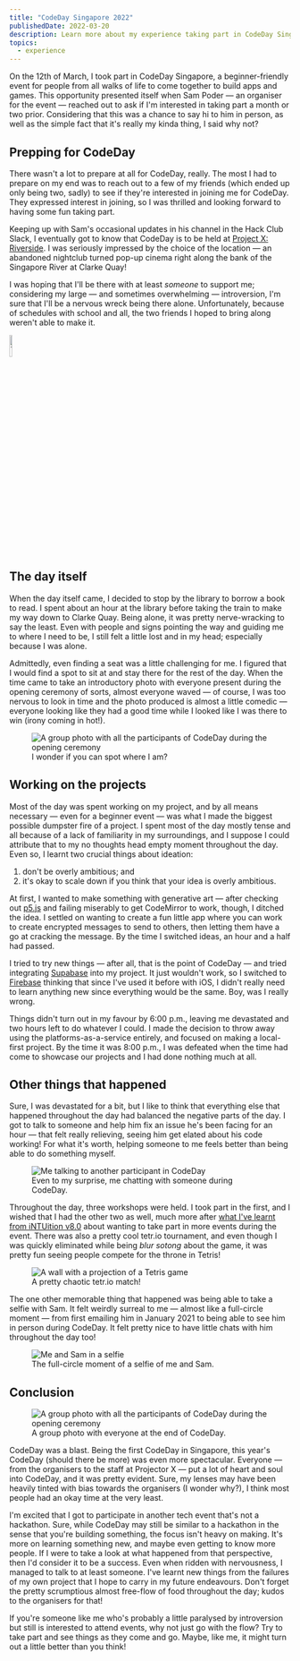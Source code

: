 ```yaml
---
title: "CodeDay Singapore 2022"
publishedDate: 2022-03-20
description: Learn more about my experience taking part in CodeDay Singapore 2022.
topics: 
  - experience
---
```


On the 12th of March, I took part in CodeDay Singapore, a beginner-friendly event for people from all walks of life to come together to build apps and games. This opportunity presented itself when Sam Poder — an organiser for the event — reached out to ask if I'm interested in taking part a month or two prior. Considering that this was a chance to say hi to him in person, as well as the simple fact that it's really my kinda thing, I said why not?

## Prepping for CodeDay

There wasn't a lot to prepare at all for CodeDay, really. The most I had to prepare on my end was to reach out to a few of my friends (which ended up only being two, sadly) to see if they're interested in joining me for CodeDay. They expressed interest in joining, so I was thrilled and looking forward to having some fun taking part.

Keeping up with Sam's occasional updates in his channel in the Hack Club Slack, I eventually got to know that CodeDay is to be held at [Project X: Riverside](https://theprojector.sg/riverside-point/). I was seriously impressed by the choice of the location — an abandoned nightclub turned pop-up cinema right along the bank of the Singapore River at Clarke Quay!

I was hoping that I'll be there with at least _someone_ to support me; considering my large — and sometimes overwhelming — introversion, I'm sure that I'll be a nervous wreck being there alone. Unfortunately, because of schedules with school and all, the two friends I hoped to bring along weren't able to make it.

<img
  src="/images/codeday-singapore-2022/001.jpg"
  width="10%"
  alt="This is fine"
/>

## The day itself

When the day itself came, I decided to stop by the library to borrow a book to read. I spent about an hour at the library before taking the train to make my way down to Clarke Quay. Being alone, it was pretty nerve-wracking to say the least. Even with people and signs pointing the way and guiding me to where I need to be, I still felt a little lost and in my head; especially because I was alone.

Admittedly, even finding a seat was a little challenging for me. I figured that I would find a spot to sit at and stay there for the rest of the day. When the time came to take an introductory photo with everyone present during the opening ceremony of sorts, almost everyone waved — of course, I was too nervous to look in time and the photo produced is almost a little comedic — everyone looking like they had a good time while I looked like I was there to win (irony coming in hot!).

<figure>
  <img
    src="/images/codeday-singapore-2022/002.jpg"
    alt="A group photo with all the participants of CodeDay during the opening ceremony"
  />
  <figcaption>I wonder if you can spot where I am?</figcaption>
</figure>

## Working on the projects

Most of the day was spent working on my project, and by all means necessary — even for a beginner event — was what I made the biggest possible dumpster fire of a project. I spent most of the day mostly tense and all because of a lack of familiarity in my surroundings, and I suppose I could attribute that to my no thoughts head empty moment throughout the day. Even so, I learnt two crucial things about ideation:

1. don't be overly ambitious; and
2. it's okay to scale down if you think that your idea is overly ambitious.

At first, I wanted to make something with generative art — after checking out [p5.js](https://p5js.org/) and failing miserably to get CodeMirror to work, though, I ditched the idea. I settled on wanting to create a fun little app where you can work to create encrypted messages to send to others, then letting them have a go at cracking the message. By the time I switched ideas, an hour and a half had passed.

I tried to try new things — after all, that is the point of CodeDay — and tried integrating [Supabase](https://supabase.com) into my project. It just wouldn't work, so I switched to [Firebase](https://firebase.google.com) thinking that since I've used it before with iOS, I didn't really need to learn anything new since everything would be the same. Boy, was I really wrong.

Things didn't turn out in my favour by 6:00 p.m., leaving me devastated and two hours left to do whatever I could. I made the decision to throw away using the platforms-as-a-service entirely, and focused on making a local-first project. By the time it was 8:00 p.m., I was defeated when the time had come to showcase our projects and I had done nothing much at all.

## Other things that happened

Sure, I was devastated for a bit, but I like to think that everything else that happened throughout the day had balanced the negative parts of the day. I got to talk to someone and help him fix an issue he's been facing for an hour — that felt really relieving, seeing him get elated about his code working! For what it's worth, helping someone to me feels better than being able to do something myself.

<figure>
  <img
    src="/images/codeday-singapore-2022/003.jpg"
    alt="Me talking to another participant in CodeDay"
  />
  <figcaption>
    Even to my surprise, me chatting with someone during CodeDay.
  </figcaption>
</figure>

Throughout the day, three workshops were held. I took part in the first, and I wished that I had the other two as well, much more after [what I've learnt from iNTUition v8.0](https://blog.arashnrim.me/taking-part-in-intuition-v8.0) about wanting to take part in more events during the event. There was also a pretty cool tetr.io tournament, and even though I was quickly eliminated while being _blur sotong_ about the game, it was pretty fun seeing people compete for the throne in Tetris!

<figure>
  <img
    src="/images/codeday-singapore-2022/004.jpg"
    alt="A wall with a projection of a Tetris game"
  />
  <figcaption>A pretty chaotic tetr.io match!</figcaption>
</figure>

The one other memorable thing that happened was being able to take a selfie with Sam. It felt weirdly surreal to me — almost like a full-circle moment — from first emailing him in January 2021 to being able to see him in person during CodeDay. It felt pretty nice to have little chats with him throughout the day too!

<figure>
  <img
    src="/images/codeday-singapore-2022/005.jpg"
    alt="Me and Sam in a selfie"
  />
  <figcaption>The full-circle moment of a selfie of me and Sam.</figcaption>
</figure>

## Conclusion

<figure>
  <img
    src="/images/codeday-singapore-2022/006.jpg"
    alt="A group photo with all the participants of CodeDay during the opening ceremony"
  />
  <figcaption>A group photo with everyone at the end of CodeDay.</figcaption>
</figure>

CodeDay was a blast. Being the first CodeDay in Singapore, this year's CodeDay (should there be more) was even more spectacular. Everyone — from the organisers to the staff at Projector X — put a lot of heart and soul into CodeDay, and it was pretty evident. Sure, my lenses may have been heavily tinted with bias towards the organisers (I wonder why?), I think most people had an okay time at the very least.

I'm excited that I got to participate in another tech event that's not a hackathon. Sure, while CodeDay may still be similar to a hackathon in the sense that you're building something, the focus isn't heavy on making. It's more on learning something new, and maybe even getting to know more people. If I were to take a look at what happened from that perspective, then I'd consider it to be a success. Even when ridden with nervousness, I managed to talk to at least someone. I've learnt new things from the failures of my own project that I hope to carry in my future endeavours. Don't forget the pretty scrumptious almost free-flow of food throughout the day; kudos to the organisers for that!

If you're someone like me who's probably a little paralysed by introversion but still is interested to attend events, why not just go with the flow? Try to take part and see things as they come and go. Maybe, like me, it might turn out a little better than you think!
